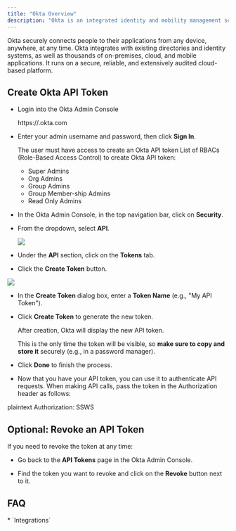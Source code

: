 ```yaml
---
title: "Okta Overview"
description: "Okta is an integrated identity and mobility management service."
---
```


Okta securely connects people to their applications from any device, anywhere, at any time. Okta integrates with existing directories and identity systems, as well as thousands of on-premises, cloud, and mobile applications. It runs on a secure, reliable, and extensively audited cloud-based platform.

## Create Okta API Token

* Login into the Okta Admin Console

  https://<your-okta-domain>.okta.com

* Enter your admin username and password, then click **Sign In**.
   
  <Icon icon="circle-exclamation" />

  The user must have access to create an Okta API token
  List of RBACs (Role-Based Access Control) to create Okta API token:
  * Super Admins
  * Org Admins
  * Group Admins
  * Group Member-ship Admins
  * Read Only Admins

* In the Okta Admin Console, in the top navigation bar, click on **Security**.

* From the dropdown, select **API**.

  ![](/Okta1.JPG)
   
* Under the **API** section, click on the **Tokens** tab.

* Click the **Create Token** button.

![](/Okta2.JPG)

* In the **Create Token** dialog box, enter a **Token Name** (e.g., "My API Token").

* Click **Create Token** to generate the new token.

  <Icon icon="file-import" />

  After creation, Okta will display the new API token.

  <Icon icon="copy" />

  This is the only time the token will be visible, so **make sure to copy and store it** securely (e.g., in a password manager).

* Click **Done** to finish the process.

* Now that you have your API token, you can use it to authenticate API requests. When making API calls, pass the token in the Authorization header as follows:

<CodeGroup>

plaintext
Authorization: SSWS <Your-API-Token>


</CodeGroup>

## Optional: Revoke an API Token

If you need to revoke the token at any time:

* Go back to the **API Tokens** page in the Okta Admin Console.

* Find the token you want to revoke and click on the **Revoke** button next to it.

## FAQ

<Accordion title="What else than Integrations?">
* `Integrations`
</Accordion>